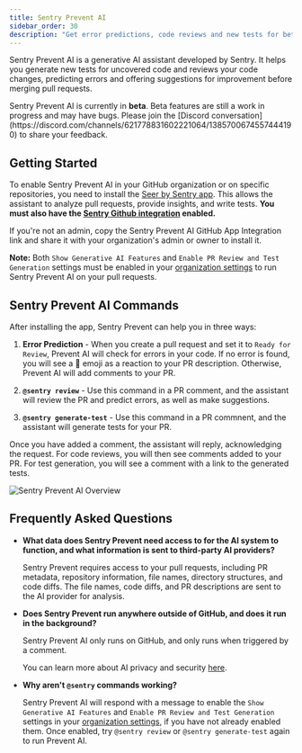 ```yaml
---
title: Sentry Prevent AI
sidebar_order: 30
description: "Get error predictions, code reviews and new tests for better code and coverage using Sentry Prevent AI."
---
```


Sentry Prevent AI is a generative AI assistant developed by Sentry. It helps you generate new tests for uncovered code and reviews your code changes, predicting errors and offering suggestions for improvement before merging pull requests.

<Alert>
  Sentry Prevent AI is currently in <strong>beta</strong>. Beta features are still a work in progress and may have bugs. Please join the [Discord conversation](https://discord.com/channels/621778831602221064/1385700674557444190) to share your feedback.
</Alert>

## Getting Started

To enable Sentry Prevent AI in your GitHub organization or on specific repositories, you need to install the [Seer by Sentry app](https://github.com/apps/seer-by-sentry). This allows the assistant to analyze pull requests, provide insights, and write tests. **You must also have the [Sentry Github integration](/organization/integrations/source-code-mgmt/github/) enabled.**

If you're not an admin, copy the Sentry Prevent AI GitHub App Integration link and share it with your organization's admin or owner to install it.

**Note:** Both `Show Generative AI Features` and `Enable PR Review and Test Generation` settings must be enabled in your [organization settings](https:sentry.io/settings/organization/) to run Sentry Prevent AI on your pull requests.

## Sentry Prevent AI Commands

After installing the app, Sentry Prevent can help you in three ways:

1. **Error Prediction** - When you create a pull request and set it to `Ready for Review`, Prevent AI will check for errors in your code. If no error is found, you will see a 🎉 emoji as a reaction to your PR description. Otherwise, Prevent AI will add comments to your PR. 

2. **`@sentry review`** - Use this command in a PR comment, and the assistant will review the PR and predict errors, as well as make suggestions.

3. **`@sentry generate-test`** - Use this command in a PR commnent, and the assistant will generate tests for your PR.

Once you have added a comment, the assistant will reply, acknowledging the request. For code reviews, you will then see comments added to your PR. For test generation, you will see a comment with a link to the generated tests.

![Sentry Prevent AI Overview](./img/sentry-prevent-review.png)

## Frequently Asked Questions

- **What data does Sentry Prevent need access to for the AI system to function, and what information is sent to third-party AI providers?**

  Sentry Prevent requires access to your pull requests, including PR metadata, repository information, file names, directory structures, and code diffs. The file names, code diffs, and PR descriptions are sent to the AI provider for analysis.

- **Does Sentry Prevent run anywhere outside of GitHub, and does it run in the background?**

  Sentry Prevent AI only runs on GitHub, and only runs when triggered by a comment. 

  You can learn more about AI privacy and security [here](/product/ai-in-sentry/ai-privacy-and-security/).

- **Why aren't `@sentry` commands working?**

  Sentry Prevent AI will respond with a message to enable the `Show Generative AI Features` and `Enable PR Review and Test Generation` settings in your [organization settings](https:sentry.io/settings/organization/), if you have not already enabled them. Once enabled, try `@sentry review` or `@sentry generate-test` again to run Prevent AI. 

